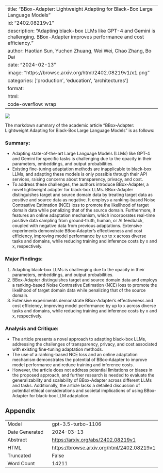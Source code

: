 
---
title: "BBox-Adapter: Lightweight Adapting for Black-Box Large Language Models"
id: "2402.08219v1"
description: "Adapting black-box LLMs like GPT-4 and Gemini is challenging. BBox-Adapter improves performance and cost efficiency."
author: Haotian Sun, Yuchen Zhuang, Wei Wei, Chao Zhang, Bo Dai
date: "2024-02-13"
image: "https://browse.arxiv.org/html/2402.08219v1/x1.png"
categories: ['production', 'education', 'architectures']
format:
  html:
    code-overflow: wrap
---

![](https://browse.arxiv.org/html/2402.08219v1/x1.png)

The markdown summary of the academic article "BBox-Adapter: Lightweight Adapting for Black-Box Large Language Models" is as follows:

### Summary:
- Adapting state-of-the-art Large Language Models (LLMs) like GPT-4 and Gemini for specific tasks is challenging due to the opacity in their parameters, embeddings, and output probabilities.
- Existing fine-tuning adaptation methods are inapplicable to black-box LLMs, and adapting these models is only possible through their API services, raising concerns about transparency, privacy, and cost.
- To address these challenges, the authors introduce BBox-Adapter, a novel lightweight adapter for black-box LLMs. BBox-Adapter distinguishes target and source domain data by treating target data as positive and source data as negative. It employs a ranking-based Noise Contrastive Estimation (NCE) loss to promote the likelihood of target domain data while penalizing that of the source domain. Furthermore, it features an online adaptation mechanism, which incorporates real-time positive data sampling from ground-truth, human, or AI feedback, coupled with negative data from previous adaptations. Extensive experiments demonstrate BBox-Adapter’s effectiveness and cost efficiency, improving model performance by up to x across diverse tasks and domains, while reducing training and inference costs by x and x, respectively.

### Major Findings:
1. Adapting black-box LLMs is challenging due to the opacity in their parameters, embeddings, and output probabilities.
2. BBox-Adapter distinguishes target and source domain data and employs a ranking-based Noise Contrastive Estimation (NCE) loss to promote the likelihood of target domain data while penalizing that of the source domain.
3. Extensive experiments demonstrate BBox-Adapter’s effectiveness and cost efficiency, improving model performance by up to x across diverse tasks and domains, while reducing training and inference costs by x and x, respectively.

### Analysis and Critique:
- The article presents a novel approach to adapting black-box LLMs, addressing the challenges of transparency, privacy, and cost associated with existing fine-tuning adaptation methods.
- The use of a ranking-based NCE loss and an online adaptation mechanism demonstrates the potential of BBox-Adapter to improve model performance and reduce training and inference costs.
- However, the article does not address potential limitations or biases in the proposed approach, and further research is needed to evaluate the generalizability and scalability of BBox-Adapter across different LLMs and tasks. Additionally, the article lacks a detailed discussion of potential ethical considerations and societal implications of using BBox-Adapter for black-box LLM adaptation.

## Appendix

|          |          |
|----------|----------|
| Model     | gpt-3.5-turbo-1106       |
| Date Generated     | 2024-03-13       |
| Abstract | [https://arxiv.org/abs/2402.08219v1](https://arxiv.org/abs/2402.08219v1)        |
| HTML     | [https://browse.arxiv.org/html/2402.08219v1](https://browse.arxiv.org/html/2402.08219v1)       |
| Truncated       | False       |
| Word Count       | 14211       |